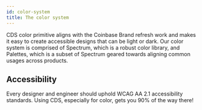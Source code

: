 ```yaml
---
id: color-system
title: The color system
---
```


CDS color primitive aligns with the Coinbase Brand refresh work and makes it easy to create accessible designs that can be light or dark.
Our color system is comprised of Spectrum, which is a robust color library, and Palettes, which is a subset of Spectrum geared towards aligning common usages across products.

## Accessibility

Every designer and engineer should uphold WCAG AA 2.1 accessibility standards. Using CDS, especially for color, gets you 90% of the way there!
